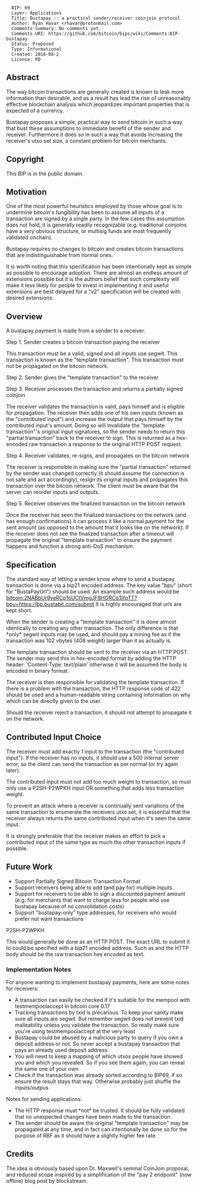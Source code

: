 <pre>
  BIP: 69
  Layer: Applications
  Title: Bustapay :: a practical sender/receiver coinjoin protocol
  Author: Ryan Havar <rhavar@protonmail.com>
  Comments-Summary: No comments yet.
  Comments-URI: https://github.com/bitcoin/bips/wiki/Comments:BIP-bustapay
  Status: Proposed
  Type: Informational
  Created: 2018-08-2
  License: PD
</pre>


==Abstract==

The way bitcoin transactions are generally created is known to leak more information than desirable, and as a result has lead the rise of unreasonably effective blockchain analysis which jeopardizes important properties that is expected of a currency.

Bustapay proposes a simple, practical way to send bitcoin in such a way that bust these assumptions to immediate benefit of the sender and receiver. Furthermore it does so in such a way that avoids increasing the receiver's utxo set size, a constant problem for bitcoin merchants.

==Copyright==

This BIP is in the public domain.

==Motivation==

One of the most powerful heuristics employed by those whose goal is to undermine
bitcoin's fungibility has been to assume all inputs of a transaction are signed by
a single party. In the few cases this assumption does not hold, it is generally
readily recognizable (e.g. traditional coinjoins have a very obvious structure,
or multisig funds are most frequently validated onchain).

Bustapay requires no changes to bitcoin and creates bitcoin transactions that are
indistinguishable from normal ones.

It is worth noting that this specification has been intentionally kept as simple
as possible to encourage adoption. There are almost an endless amount of extensions possible but it is the authors belief that such complexity will make it less likely for people to invest in implementing it and useful extensions are best delayed for a "v2" specification
will be created with desired extensions.

==Overview==

A bustapay payment is made from a sender to a receiver.

Step 1. Sender creates a bitcoin transaction paying the receiver

This transaction must be a valid, signed and all inputs use segwit. This transaction is known as the "template transaction". This transaction must not be propagated on the bitcoin network.

Step 2. Sender gives the "template transaction" to the receiver

Step 3. Receiver processes the transaction and returns a partially signed coinjoin

The receiver validates the transaction is valid, pays himself and is eligible for propagation. The receiver then adds one of his own inputs (known as the "contributed input") and increase the output that pays himself by the contributed input's amount. Doing so will invalidate the "template transaction"'s original input signatures, so the sender needs to return this "partial transaction" back to the receiver to sign. This is returned as a hex-encoded raw transaction a response to the original HTTP POST request.

Step 4. Receiver validates, re-signs, and propagates on the bitcoin network

The receiver is responsible in making sure the "partial transaction" returned by the sender was changed correctly (it should assume the connection is not safe and act accordingly), resign its original inputs and propagates this transaction over the bitcoin network. The client must be aware that the server can reorder inputs and outputs.

Step 5. Receiver observes the finalized transaction on the bitcoin network

Once the receiver has seen the finalized transactions on the network (and has enough confirmations) it can process it like a normal payment for the sent amount (as opposed to the amount that it looks like on the network). If the receiver does not see the finalized transaction after a timeout will propagate the original "template transaction" to ensure the payment happens and function a strong anti-DoS mechanism.

== Specification ==

The standard way of letting a sender know where to send a bustapay transaction is done via a bip21 encoded address. The key value "bpu" (short for "BustaPayUrl") should be used. An example such address would be bitcoin:2NABbUr9yeRCp1oUCtVmgJF8HGRCo3ifpTT?bpu=https://bp.bustabit.com/submit It is highly encouraged that urls are kept short.

When the sender is creating a "template transaction" it is done almost identically to creating any other transaction. The only difference is that *only* segwit inputs may be used, and should pay a mining fee as if the transaction was 102 vbytes (408 weight) larger than it as actually is.

The template transaction should be sent to the receiver via an HTTP POST. The sender may send this in hex-encoded format by adding the HTTP header: 'Content-Type: text/plain' otherwise it will be assumed the body is encoded in binary format.

The receiver is then responsible for validating the template transaction. If there is a problem with the transaction, the HTTP response code of 422 should be used and a human-readable string containing information on why which can be directly given to the user.

Should the receiver reject a transaction, it should not attempt to propagate it on the network.

== Contributed Input Choice ==
The receiver must add exactly 1 input to the transaction (the "contributed input"). If the receiver has no inputs, it should use a 500 internal server error, so the client can send the transaction as per normal (or try again later).

The contributed input must not add too much weight to transaction, so must only use a P2SH-P2WPKH input OR something that adds less transaction weight.

To prevent an attack where a receiver is continually sent variations of the same transaction to enumerate the receivers utxo set, it is essential that the receiver always returns the same contributed input when it's seen the same input.


It is strongly preferable that the receiver makes an effort to pick a contributed input of the same type as much the other transaction inputs if possible.



== Future Work ==

* Support Partially Signed Bitcoin Transaction Format
* Support receivers being able to add (and pay for) multiple inputs.
* Support for receivers to be able to sign a discounted payment amount (e.g. for merchants that want to charge less for people who use bustapay because of no consolidation costs)
* Support "bustapay-only" type addresses, for receivers who would prefer not want  transactions




P2SH-P2WPKH






This would generally be done as an HTTP POST. The exact URL to submit it to could be specified with a bip21 encoded address. Such as  and the HTTP body should be the raw transaction hex encoded as text.



=== Implementation Notes ===
For anyone wanting to implement bustapay payments, here are some notes for receivers:

* A transaction can easily be checked if it's suitable for the mempool with testmempoolaccept in bitcoin core 0.17
* Tracking transactions by txid is precarious. To keep your sanity make sure all inputs are segwit. But remember segwit does not prevent txid malleability unless you validate the transaction. So really make sure you're using testmempoolaccept at the very least
* Bustapay could be abused by a malicious party to query if you own a deposit address or not. So never accept a bustapay transaction that pays an already used deposit address
* You will need to keep a mapping of which utxos people have showed you and which you revealed. So if you see them again, you can reveal the same one of your own
* Check if the transaction was already sorted according to BIP69, if so ensure the result stays that way. Otherwise probably just shuffle the inputs/outpus

Notes for sending applications:

* The HTTP response must *not* be trusted. It should be fully validated that no unexpected changes have been made to the transaction.
* The sender should be aware the original "template transaction" may be propagated at any time, and in fact can intentionally be done so for the purpose of RBF as it should have a slightly higher fee rate.

== Credits ==
The idea is obviously based upon Dr. Maxwell's seminal CoinJoin proposal, and reduced scope inspired by a simplification of the "pay 2 endpoint" (now offline) blog post by blockstream.
